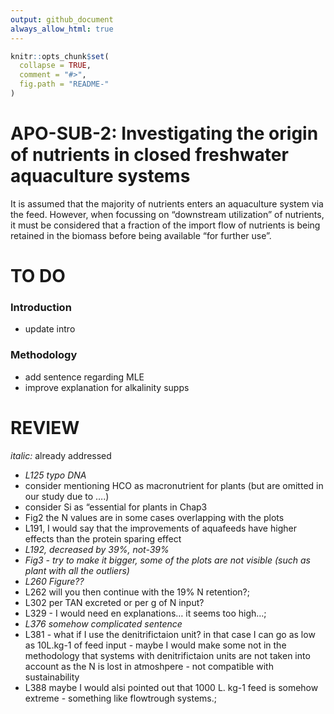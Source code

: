 ```yaml
---
output: github_document
always_allow_html: true
---
```


<!-- README.md is generated from README.Rmd. Please edit that file -->

```r
knitr::opts_chunk$set(
  collapse = TRUE,
  comment = "#>",
  fig.path = "README-"
)
```

# APO-SUB-2: Investigating the origin of nutrients in closed freshwater aquaculture systems
It is assumed that the majority of nutrients enters an aquaculture system via the feed. However, when focussing on "downstream utilization" of nutrients, it must be considered that a fraction of the import flow of nutrients is being retained in the biomass before being available "for further use".



# TO DO

### Introduction
- update intro



### Methodology
- add sentence regarding MLE 
- improve explanation for alkalinity supps



# REVIEW

*italic:* already addressed

- *L125 typo DNA*
- consider mentioning HCO as macronutrient for plants (but are omitted in our study due to ....) 
- consider Si as "essential for plants in Chap3
- Fig2 the N values are in some cases overlapping with the plots
- L191, I would say that the improvements of aquafeeds have higher effects than the protein sparing effect
- *L192, decreased by 39%, not-39%*
- *Fig3 - try to make it bigger, some of the plots are not visible (such as plant with all the outliers)*
- *L260 Figure??*
- L262 will you then continue with the 19% N retention?; 
- L302 per TAN excreted or per g of N input?
- L329 - I would need en explanations... it seems too high...; 
- *L376 somehow complicated sentence*
- L381 - what if I use the denitrifictaion unit? in that case I can go as low as 10L.kg-1 of feed input - maybe I would make some not in the methodology that systems with denitrifictaion units are not taken into account as the N is lost in atmoshpere - not compatible with sustainability
- L388 maybe I would alsi pointed out that 1000 L. kg-1 feed is somehow extreme - something like flowtrough systems.; 


